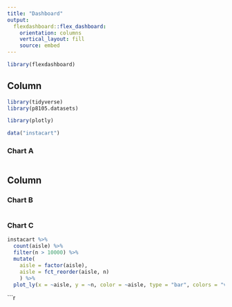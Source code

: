 ```yaml
---
title: "Dashboard"
output: 
  flexdashboard::flex_dashboard:
    orientation: columns
    vertical_layout: fill
    source: embed
---
```


```r
library(flexdashboard)
```

Column {data-width=650}
-----------------------------------------------------------------------

```r
library(tidyverse)
library(p8105.datasets)

library(plotly)
```

```r
data("instacart")
```

### Chart A

```r

```

Column {data-width=350}
-----------------------------------------------------------------------

### Chart B

```r

```

### Chart C

```r
instacart %>% 
  count(aisle) %>% 
  filter(n > 10000) %>% 
  mutate( 
    aisle = factor(aisle),
    aisle = fct_reorder(aisle, n)
    ) %>% 
  plot_ly(x = ~aisle, y = ~n, color = ~aisle, type = "bar", colors = "viridis")
```

```r

